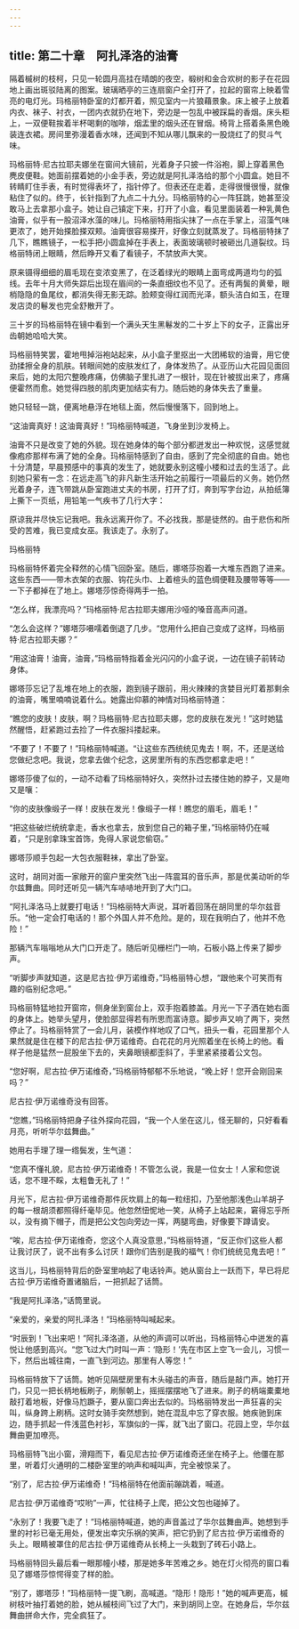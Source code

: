 ```yaml
---
---
---
```

title: 第二十章　阿扎泽洛的油膏
---





隔着槭树的枝柯，只见一轮圆月高挂在晴朗的夜空，椴树和金合欢树的影子在花园地上画出斑驳陆离的图案。玻璃晒亭的三连扇窗户全打开了，拉起的窗帘上映着雪亮的电灯光。玛格丽特卧室的灯都开着，照见室内一片狼藉景象。床上被子上放着内衣、袜子、衬衣，一团内衣就扔在地下，旁边是一包乱中被踩扁的香烟。床头柜上，一双便鞋挨着半杯喝剩的咖啡，烟盂里的烟头还在冒烟。椅背上搭着条黑色晚装连衣裙。房间里弥漫着香水味，还闻到不知从哪儿飘来的一股烧红了的熨斗气味。

玛格丽特·尼古拉耶夫娜坐在窗间大镜前，光着身子只披一件浴袍，脚上穿着黑色麂皮便鞋。她面前摆着她的小金手表，旁边就是阿扎泽洛给的那个小圆盒。她目不转睛盯住手表，有时觉得表坏了，指针停了。但表还在走着，走得很慢很慢，就像粘住了似的。终于，长针指到了九点二十九分。玛格丽特的心一阵狂跳，她甚至没敢马上去拿那小盒子。她让自己镇定下来，打开了小盒，看见里面装着一种乳黄色油膏，似乎有一股沼泽水藻的味儿。玛格丽特用指尖抹了一点在手掌上，沼藻气味更浓了，她开始搽脸搽双颊。油膏很容易搽开，好像立刻就蒸发了。玛格丽特抹了几下，瞧瞧镜子，一松手把小圆盒掉在手表上，表面玻璃顿时被砸出几道裂纹。玛格丽特闭上眼睛，然后睁开又看了看镜子，不禁放声大笑。

原来镊得细细的眉毛现在变浓变黑了，在泛着绿光的眼睛上面弯成两道均匀的弧线。去年十月大师失踪后出现在眉间的一条直细纹也不见了。还有两鬓的黄晕，眼梢隐隐的鱼尾纹，都消失得无影无踪。脸颊变得红润而光泽，额头洁白如玉，在理发店烫的鬈发也完全舒散开了。

三十岁的玛格丽特在镜中看到一个满头天生黑鬈发的二十岁上下的女子，正露出牙齿朝她哈哈大笑。

玛格丽特笑罢，霍地甩掉浴袍站起来，从小盒子里抠出一大团稀软的油膏，用它使劲揉擦全身的肌肤。转眼间她的皮肤发红了，身体发热了。从亚历山大花园见面回来后，她的太阳穴整晚疼痛，仿佛脑子里扎进了一根针，现在针被拔出来了，疼痛便霍然而愈。她觉得四肢的肌肉更加结实有力。随后她的身体失去了重量。

她只轻轻一跳，便离地悬浮在地毯上面，然后慢慢落下，回到地上。

“这油膏真好！这油膏真好！”玛格丽特喊道，飞身坐到沙发椅上。

油膏不只是改变了她的外貌。现在她身体的每个部分都迸发出一种欢悦，这感觉就像疱疹那样布满了她的全身。玛格丽特感到了自由，感到了完全彻底的自由。她也十分清楚，早晨预感中的事真的发生了，她就要永别这幢小楼和过去的生活了。此刻她只萦有一念：在远走高飞的非凡新生活开始之前履行一项最后的义务。她仍然光着身子，连飞带跳从卧室跑进丈夫的书房，打开了灯，奔到写字台边，从拍纸簿上撕下一页纸，用铅笔一气疾书了几行大字：



原谅我并尽快忘记我吧。我永远离开你了。不必找我，那是徒然的。由于悲伤和所受的苦难，我已变成女巫。我该走了。永别了。

玛格丽特



玛格丽特怀着完全释然的心情飞回卧室。随后，娜塔莎抱着一大堆东西跑了进来。这些东西——带木衣架的衣服、钩花头巾、上着楦头的蓝色绸便鞋及腰带等等——一下子都掉在了地上。娜塔莎惊奇得两手一拍。

“怎么样，我漂亮吗？”玛格丽特·尼古拉耶夫娜用沙哑的嗓音高声问道。

“怎么会这样？”娜塔莎嗫嚅着倒退了几步。“您用什么把自己变成了这样，玛格丽特·尼古拉耶夫娜？”

“用这油膏！油膏，油膏，”玛格丽特指着金光闪闪的小盒子说，一边在镜子前转动身体。

娜塔莎忘记了乱堆在地上的衣服，跑到镜子跟前，用火辣辣的贪婪目光盯着那剩余的油膏，嘴里喃喃说着什么。她露出仰慕的神情对玛格丽特道：

“瞧您的皮肤！皮肤，啊？玛格丽特·尼古拉耶夫娜，您的皮肤在发光！”这时她猛然醒悟，赶紧跑过去捡了一件衣服抖搂起来。

“不要了！不要了！”玛格丽特喊道。“让这些东西统统见鬼去！啊，不，还是送给您做纪念吧。我说，您拿去做个纪念，这房里所有的东西您都拿走吧！”

娜塔莎傻了似的，一动不动看了玛格丽特好久，突然扑过去搂住她的脖子，又是吻又是嚷：

“你的皮肤像缎子一样！皮肤在发光！像缎子一样！瞧您的眉毛，眉毛！”

“把这些破烂统统拿走，香水也拿去，放到您自己的箱子里，”玛格丽特仍在喊着，“只是别拿珠宝首饰，免得人家说您偷窃。”

娜塔莎顺手包起一大包衣服鞋袜，拿出了卧室。

这时，胡同对面一家敞开的窗户里突然飞出一阵震耳的音乐声，那是优美动听的华尔兹舞曲。同时还听见一辆汽车哧哧地开到了大门口。

“阿扎泽洛马上就要打电话！”玛格丽特大声说，耳听着回荡在胡同里的华尔兹音乐。“他一定会打电话的！那个外国人并不危险。是的，现在我明白了，他并不危险！”

那辆汽车嗡嗡地从大门口开走了。随后听见栅栏门一响，石板小路上传来了脚步声。

“听脚步声就知道，这是尼古拉·伊万诺维奇，”玛格丽特心想，“跟他来个可笑而有趣的临别纪念吧。”

玛格丽特猛地拉开窗帘，侧身坐到窗台上，双手抱着膝盖。月光一下子洒在她右面的身体上。她举头望月，使脸部显得若有所思而富诗意。脚步声又响了两下，突然停止了。玛格丽特赏了一会儿月，装模作样地叹了口气，扭头一看，花园里那个人果然就是住在楼下的尼古拉·伊万诺维奇。白花花的月光照着坐在长椅上的他。看样子他是猛然一屁股坐下去的，夹鼻眼镜都歪斜了，手里紧紧搂着公文包。

“您好啊，尼古拉·伊万诺维奇，”玛格丽特郁郁不乐地说，“晚上好！您开会刚回来吗？”

尼古拉·伊万诺维奇没有回答。

“您瞧，”玛格丽特把身子往外探向花园，“我一个人坐在这儿，怪无聊的，只好看看月亮，听听华尔兹舞曲。”

她用右手理了理一绺鬓发，生气道：

“您真不懂礼貌，尼古拉·伊万诺维奇！不管怎么说，我是一位女士！人家和您说话，您不理不睬，太粗鲁无礼了！”

月光下，尼古拉·伊万诺维奇那件灰坎肩上的每一粒纽扣，乃至他那浅色山羊胡子的每一根胡须都照得纤毫毕见。他忽然忸怩地一笑，从椅子上站起来，窘得忘乎所以，没有摘下帽子，而是把公文包向旁边一挥，两腿弯曲，好像要下蹲请安。

“唉，尼古拉·伊万诺维奇，您这个人真没意思，”玛格丽特道，“反正你们这些人都让我讨厌了，说不出有多么讨厌！跟你们告别是我的福气！你们统统见鬼去吧！”

这当儿，玛格丽特背后的卧室里响起了电话铃声。她从窗台上一跃而下，早已将尼古拉·伊万诺维奇置诸脑后，一把抓起了话筒。

“我是阿扎泽洛，”话筒里说。

“亲爱的，亲爱的阿扎泽洛！”玛格丽特叫喊起来。

“时辰到！飞出来吧！”阿扎泽洛道，从他的声调可以听出，玛格丽特心中迸发的喜悦让他感到高兴。“您飞过大门时叫一声：‘隐形！’先在市区上空飞一会儿，习惯一下，然后出城往南，一直飞到河边。那里有人等您！”

玛格丽特放下了话筒。她听见隔壁房里有木头碰击的声音，随后是敲门声。她打开门，只见一把长柄地板刷子，刷鬃朝上，摇摇摆摆地飞了进来。刷子的柄端橐橐地敲打着地板，好像马尥蹶子，要从窗口奔出去似的。玛格丽特发出一声狂喜的尖叫，纵身跨上刷柄。这时女骑手突然想到，她在混乱中忘了穿衣服。她疾驰到床边，随手抓起一件浅蓝色衬衫，军旗似的一挥，就飞出了窗口。花园上空，华尔兹舞曲更加嘹亮。

玛格丽特飞出小窗，滑翔而下，看见尼古拉·伊万诺维奇还坐在椅子上。他僵在那里，听着灯火通明的二楼卧室里的响声和喊叫声，完全被惊呆了。

“别了，尼古拉·伊万诺维奇！”玛格丽特在他面前蹦跳着，喊道。

尼古拉·伊万诺维奇“哎哟”一声，忙往椅子上爬，把公文包也碰掉了。

“永别了！我要飞走了！”玛格丽特喊道，她的声音盖过了华尔兹舞曲声。她想到手里的衬衫已毫无用处，便发出幸灾乐祸的笑声，把它扔到了尼古拉·伊万诺维奇的头上。眼睛被罩住的尼古拉·伊万诺维奇从长椅上一头栽到了砖石小路上。

玛格丽特回头最后看一眼那幢小楼，那是她多年苦难之乡。她在灯火彻亮的窗口看见了娜塔莎惊愕得变了样的脸。

“别了，娜塔莎！”玛格丽特一提飞刷，高喊道。“隐形！隐形！”她的喊声更高，槭树枝叶抽打着她的脸，她从槭枝间飞过了大门，来到胡同上空。在她身后，华尔兹舞曲拼命大作，完全疯狂了。